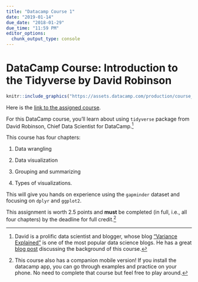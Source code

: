 ```yaml
---
title: "Datacamp Course 1"
date: "2019-01-14"
due_date: "2018-01-29"
due_time: "11:59 PM"
editor_options: 
  chunk_output_type: console
---
```


# DataCamp Course: Introduction to the Tidyverse by David Robinson

```r
knitr::include_graphics("https://assets.datacamp.com/production/course_4914/shields/original/shield_image_course_4914_20180824-15-gt3h0p?1535132842")
```

Here is the [link to the assigned course](https://www.datacamp.com/enterprise/dsba5122-visual-analytics-58036aae-d5c5-424e-aa2a-eab645c8a12a/assignments/40873).

For this DataCamp course, you'll learn about using `tidyverse` package from David Robinson, Chief Data Scientist for DataCamp.^[David is a prolific data scientist and blogger, whose blog ["Variance Explained"](http://varianceexplained.org/) is one of the most popular data science blogs. He has a great [blog post](http://varianceexplained.org/r/intro-tidyverse/) discussing the background of this course.]

This course has four chapters:

1. Data wrangling

2. Data visualization

3. Grouping and summarizing

4. Types of visualizations.

This will give you hands on experience using the `gapminder` dataset and focusing on `dplyr` and `ggplot2`.

This assignment is worth 2.5 points and **must** be completed (in full, i.e., all four chapters) by the deadline for full credit.^[This course also has a companion mobile version! If you install the datacamp app, you can go through examples and practice on your phone. No need to complete that course but feel free to play around.]
